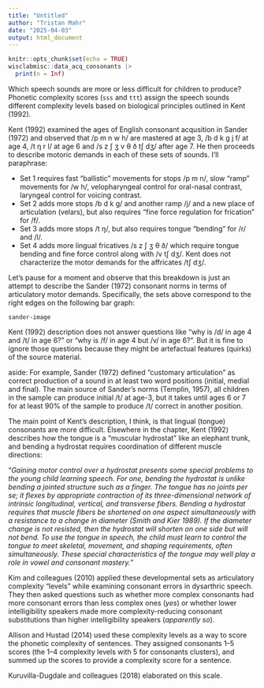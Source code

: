 ```yaml
---
title: "Untitled"
author: "Tristan Mahr"
date: "2025-04-03"
output: html_document
---
```


```r
knitr::opts_chunk$set(echo = TRUE)
wisclabmisc::data_acq_consonants |> 
  print(n = Inf)
```


Which speech sounds are more or less difficult for children to produce? Phonetic 
complexity scores (`sss` and `ttt`) assign the speech sounds different 
complexity levels based on biological principles outlined in Kent (1992).



Kent (1992) examined the ages of English consonant acqusition in Sander (1972) and 
observed that /p m n w h/ are mastered at age 3, /b d k g j f/ at age 4, /t ŋ r l/ at age 6 and /s z ʃ ʒ v θ ð tʃ dʒ/ after age 7. He then proceeds to describe motoric demands in each of these sets of sounds. I'll paraphrase:

  - Set 1 requires fast "ballistic" movements for stops /p m n/, slow
    "ramp" movements for /w h/, velopharyngeal control for oral-nasal
    contrast, laryngeal control for voicing contrast.
  - Set 2 adds more stops /b d k g/ and another ramp /j/ and a new place
    of articulation (velars), but also requires "fine force regulation
    for frication" for /f/.
  - Set 3 adds more stops /t ŋ/, but also requires tongue "bending" for
    /r/ and /l/.
  - Set 4 adds more lingual fricatives /s z ʃ ʒ θ ð/ which require
    tongue bending and fine force control along with /v tʃ dʒ/. Kent
    does not characterize the motor demands for the affricates /tʃ dʒ/.

Let's pause for a moment and observe that this breakdown is just an
attempt to describe the Sander (1972) consonant norms in terms of
articulatory motor demands. Specifically, the sets above correspond to the 
right edges on the following bar graph:

`sander-image`


Kent (1992) description does not answer questions like "why is /d/ in
age 4 and /t/ in age 6?" or "why is /f/ in age 4 but /v/ in age 6?". But
it is fine to ignore those questions because they might be artefactual
features (quirks) of the source material. 

aside: For example, Sander (1972)
defined "customary articulation" as correct production of a sound in at
least two word positions (initial, medial and final). The main source of
Sander's norms (Templin, 1957), all children in the sample can produce
initial /t/ at age-3, but it takes until ages 6 or 7 for at least 90% of
the sample to produce /t/ correct in another position.


The main point of Kent's description, I think, is that lingual
(tongue) consonants are more difficult. Elsewhere in the chapter, Kent
(1992) describes how the tongue is a "muscular hydrostat" like an
elephant trunk, and bending a hydrostat requires coordination of
different muscle directions:

"*Gaining motor control over a hydrostat presents some special problems
to the young child learning speech. For one, bending the hydrostat is
unlike bending a jointed structure such as a finger. The tongue has no
joints per se; it flexes by appropriate contraction of its
three-dimensional network of intrinsic longitudinal, vertical, and
transverse fibers. Bending a hydrostat requires that muscle fibers be
shortened on one aspect simultaneously with a resistance to a change in
diameter (Smith and Kier 1989). If the diameter change is not resisted,
then the hydrostat will shorten on one side but will not bend. To use
the tongue in speech, the child must learn to control the tongue to meet
skeletal, movement, and shaping requirements, often simultaneously.
These special characteristics of the tongue may well play a role in
vowel and consonant mastery.*"

Kim and colleagues (2010) applied these developmental sets as articulatory complexity "levels" while examining consonant errors in dysarthric speech. They then asked questions such as whether more complex consonants had more consonant errors than less complex ones (*yes*) or whether lower intelligibility speakers made more complexity-reducing consonant substitutions than higher intelligibility speakers (*apparently so*).

Allison and Hustad (2014) used these complexity levels as a way to score the phonetic complexity of sentences. They assigned consonants 1--5 scores (the 1--4 complexity levels with 5 for consonants clusters), and summed up the scores to provide a complexity score for a sentence. 

Kuruvilla-Dugdale and colleagues (2018) elaborated on this scale.


